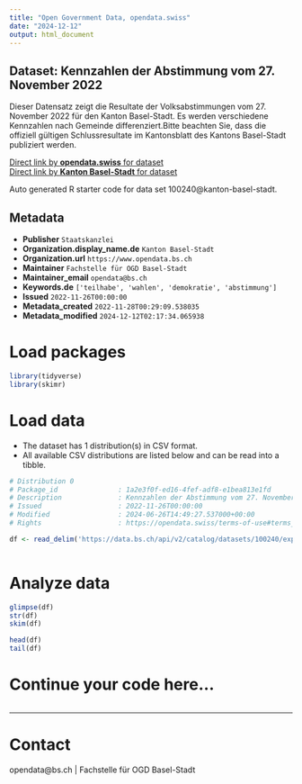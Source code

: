 ```yaml
---
title: "Open Government Data, opendata.swiss"
date: "2024-12-12"
output: html_document
---
```


## Dataset: Kennzahlen der Abstimmung vom 27. November 2022

Dieser Datensatz zeigt die Resultate der Volksabstimmungen vom 27. November 2022 für den Kanton Basel-Stadt. Es werden verschiedene Kennzahlen nach Gemeinde differenziert.Bitte beachten Sie, dass die offiziell gültigen Schlussresultate im Kantonsblatt des Kantons Basel-Stadt publiziert werden.

[Direct link by **opendata.swiss** for dataset](https://opendata.swiss/de/dataset/kennzahlen-der-abstimmung-vom-27-november-2022)<br>
[Direct link by **Kanton Basel-Stadt** for dataset](https://data.bs.ch/explore/dataset/100240/)

Auto generated R starter code for data set 100240@kanton-basel-stadt.

## Metadata

- **Publisher** `Staatskanzlei`
- **Organization.display_name.de** `Kanton Basel-Stadt`
- **Organization.url** `https://www.opendata.bs.ch`
- **Maintainer** `Fachstelle für OGD Basel-Stadt`
- **Maintainer_email** `opendata@bs.ch`
- **Keywords.de** `['teilhabe', 'wahlen', 'demokratie', 'abstimmung']`
- **Issued** `2022-11-26T00:00:00`
- **Metadata_created** `2022-11-28T00:29:09.538035`
- **Metadata_modified** `2024-12-12T02:17:34.065938`


# Load packages

```r

library(tidyverse)
library(skimr)

```

# Load data

-   The dataset has 1 distribution(s) in CSV format.
-   All available CSV distributions are listed below and can be read into a tibble.

```r

# Distribution 0
# Package_id               : 1a2e3f0f-ed16-4fef-adf8-e1bea813e1fd
# Description              : Kennzahlen der Abstimmung vom 27. November 2022 (csv)
# Issued                   : 2022-11-26T00:00:00
# Modified                 : 2024-06-26T14:49:27.537000+00:00
# Rights                   : https://opendata.swiss/terms-of-use#terms_by

df <- read_delim('https://data.bs.ch/api/v2/catalog/datasets/100240/exports/csv?use_labels=true')



```

# Analyze data

```r

glimpse(df)
str(df)
skim(df)

head(df)
tail(df)

```

# Continue your code here...

```r

```

------------------------------------------------------------------------

# Contact

opendata@bs.ch | Fachstelle für OGD Basel-Stadt
